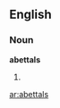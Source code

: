 ==English==

===Noun===
'''abettals'''

# {{plural of|[[abettal]]}}

{{anagrams:en/aabelstt}}
[[ar:abettals]]